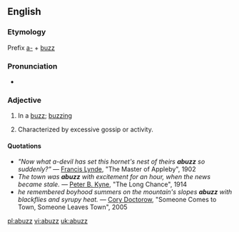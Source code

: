 ==English==

===Etymology===
Prefix [[a-]] + [[buzz]]

===Pronunciation===
*{{IPA|/ə'bʌz/}}

===Adjective===
{{en-adj}}

# In a [[buzz]]; [[buzzing]]
# {{postpositive}} Characterized by excessive gossip or activity.

====Quotations====
*''"Now what a-devil has set this hornet's nest of theirs '''abuzz''' so suddenly?"'' — [[w:Francis Lynde|Francis Lynde]], "The Master of Appleby", 1902
*''The town was '''abuzz''' with excitement for an hour, when the news became stale.'' — [[w:Peter B. Kyne|Peter B. Kyne]], "The Long Chance", 1914
*''he remembered boyhood summers on the mountain's slopes '''abuzz''' with blackflies and syrupy heat.'' — [[w:Cory Doctorow|Cory Doctorow]], "Someone Comes to Town, Someone Leaves Town", 2005

[[pl:abuzz]]
[[vi:abuzz]]
[[uk:abuzz]]